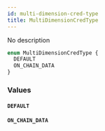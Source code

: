 ```yaml
---
id: multi-dimension-cred-type
title: MultiDimensionCredType
---
```



No description

```graphql
enum MultiDimensionCredType {
  DEFAULT
  ON_CHAIN_DATA
}
```


### Values

#### `DEFAULT` 




#### `ON_CHAIN_DATA` 






